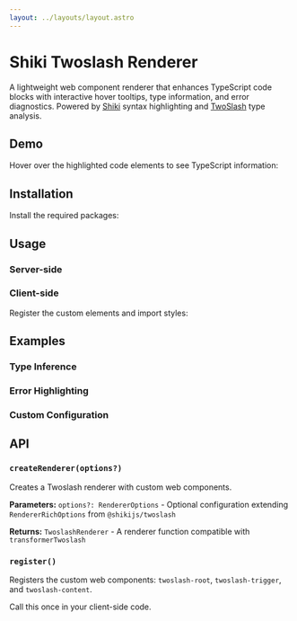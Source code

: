```yaml
---
layout: ../layouts/layout.astro
---
```



# Shiki Twoslash Renderer

A lightweight web component renderer that enhances TypeScript code blocks with interactive hover tooltips, type information, and error diagnostics. Powered by [Shiki](https://shiki.style/) syntax highlighting and [TwoSlash](https://twoslash.netlify.app/) type analysis.

## Demo

Hover over the highlighted code elements to see TypeScript information:

<CodeBlock 
  code={demoCode}
  lang="typescript"
/>

## Installation

Install the required packages:

<CodeBlock 
  code={installCode}
  lang="bash"
/>

## Usage

### Server-side

<CodeBlock 
  code={serverSideCode}
  lang="typescript"
/>

### Client-side

Register the custom elements and import styles:

<CodeBlock 
  code={clientSideCode}
  lang="typescript"
/>

## Examples

### Type Inference

<CodeBlock 
  code={typeInferenceCode}
  lang="typescript"
/>

### Error Highlighting

<CodeBlock 
  code={errorHighlightingCode}
  lang="typescript"
/>

### Custom Configuration

<CodeBlock 
  code={customConfigurationCode}
  lang="typescript"
/>

## API

### `createRenderer(options?)`

Creates a Twoslash renderer with custom web components.

**Parameters:** `options?: RendererOptions` - Optional configuration extending `RendererRichOptions` from `@shikijs/twoslash`

**Returns:** `TwoslashRenderer` - A renderer function compatible with `transformerTwoslash`

### `register()`

Registers the custom web components: `twoslash-root`, `twoslash-trigger`, and `twoslash-content`.

Call this once in your client-side code.
